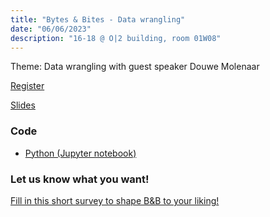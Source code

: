 ```yaml
---
title: "Bytes & Bites - Data wrangling"
date: "06/06/2023"
description: "16-18 @ O|2 building, room 01W08"
---
```


Theme: Data wrangling with guest speaker Douwe Molenaar

[Register](https://vu-nl.libcal.com/calendar/universitylibrary/bytesbites)

[Slides](05_June_06_intro.pdf)


### Code

* [Python (Jupyter notebook)](../notebooks/portal_project.ipynb)

### Let us know what you want!
[Fill in this short survey to shape B&B to your liking!](https://vuamsterdam.eu.qualtrics.com/jfe/form/SV_aWetUoYr6Gf8JcW)
